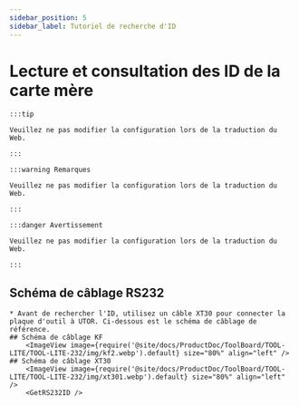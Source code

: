 ```yaml
---
sidebar_position: 5
sidebar_label: Tutoriel de recherche d'ID
---
```





# Lecture et consultation des ID de la carte mère

    :::tip

    Veuillez ne pas modifier la configuration lors de la traduction du Web.

    :::

    :::warning Remarques

    Veuillez ne pas modifier la configuration lors de la traduction du Web.

    :::

    :::danger Avertissement

    Veuillez ne pas modifier la configuration lors de la traduction du Web.

    :::


## Schéma de câblage RS232          
    * Avant de rechercher l'ID, utilisez un câble XT30 pour connecter la plaque d'outil à UTOR. Ci-dessous est le schéma de câblage de référence.
    ## Schéma de câblage KF
        <ImageView image={require('@site/docs/ProductDoc/ToolBoard/TOOL-LITE/TOOL-LITE-232/img/kf2.webp').default} size="80%" align="left" />
    ## Schéma de câblage XT30
        <ImageView image={require('@site/docs/ProductDoc/ToolBoard/TOOL-LITE/TOOL-LITE-232/img/xt301.webp').default} size="80%" align="left" />              
        <GetRS232ID />
